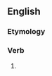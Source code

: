 ==English==

===Etymology===
{{suffix|en|bid|eth|nocat=1}}

===Verb===
{{head|en|verb form}}

# {{en-archaic third-person singular of|bid}}